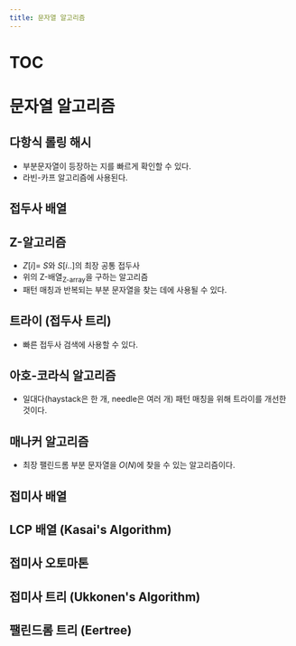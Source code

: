 ```yaml
---
title: 문자열 알고리즘
---
```


# TOC

# 문자열 알고리즘

## 다항식 롤링 해시

- 부분문자열이 등장하는 지를 빠르게 확인할 수 있다.
- 라빈-카프 알고리즘에 사용된다.

## 접두사 배열

## Z-알고리즘

- $Z[i]=$ $S$와 $S[i..]$의 최장 공통 접두사
- 위의 Z-배열<sub>Z-array</sub>을 구하는 알고리즘
- 패턴 매칭과 반복되는 부분 문자열을 찾는 데에 사용될 수 있다.

## 트라이 (접두사 트리)

- 빠른 접두사 검색에 사용할 수 있다.

## 아호-코라식 알고리즘

- 일대다(haystack은 한 개, needle은 여러 개) 패턴 매칭을 위해 트라이를 개선한 것이다.

## 매나커 알고리즘

- 최장 팰린드롬 부분 문자열을 $O(N)$에 찾을 수 있는 알고리즘이다.

## 접미사 배열

## LCP 배열 (Kasai's Algorithm)

## 접미사 오토마톤

## 접미사 트리 (Ukkonen's Algorithm)

## 팰린드롬 트리 (Eertree)
